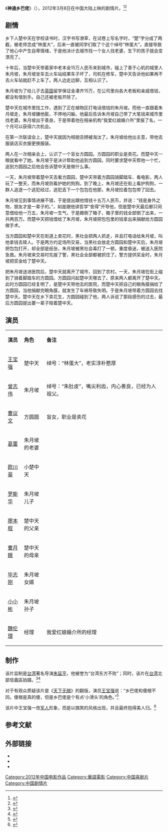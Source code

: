 {{电影信息框
| 片名     = 神通乡巴佬
| 电影原名 = ''{{lang|en|Jack of All Traces}}''
| 图像     = Jack Of All Traces poster.jpg
| 图像说明 = 海报
| 导演     = [[皮建鑫|皮建鑫]]
| 监制     = [[朱延平|朱延平]]
| 制片     = 杜大宁、王大方、杨文泉、徐佳暄、邵非
| 编剧     = 马志全、林蔓儒
| 原著     = 
| 主演     = [[王宝强|王宝强]]<br>[[曾志伟|曾志伟]]<br>[[曹议文|曹议文]]<br>[[葛蕾|葛蕾]]
| 配乐     = 林顺郎
| 摄影     = 许智为
| 剪辑     = 马斌斌
| 制片商   = 天津电影制片厂<br>北京广电新视点电视节目信息制作中心<br>九洲音像出版公司<br>北京盟将威影视文化有限公司
| 发行商   = 龙腾艺都影业投资有限公司<br>上海新文化传媒集团股份有限公司<br>中影数字电影发展有限公司
| 上映日期 = {{Film date|2012|3|8|中国大陆}}<ref>{{cite web|url=http://news.mtime.com/2012/03/07/1483673.html|title=《神通乡巴佬》3.8上映 王宝强传授追女宝典|accessdate=2012-03-21|date=2012-03-07|work=时光网|archive-date=2019-07-17|archive-url=https://web.archive.org/web/20190717052254/http://news.mtime.com/2012/03/07/1483673.html|dead-url=no}}</ref>
| 片长     = 86分钟
| 产地     = {{CHNML}}
| 语言     = 普通话
| 预算     = 
| 票房     = 
| 前集     = 
| 续集     = 
}}
《'''神通乡巴佬'''》（{{lang-en|''Jack of All Traces''}}），2012年3月8日在中国大陆上映的剧情片。<ref>{{cite web |url=http://et.21cn.com/gundong/etscroll/2012/03/07/11061710.shtml |title=《神通乡巴佬》妇女节上映 王宝强传授追女秘笈 |accessdate=2012-03-21 |date=2012-03-07 |work=21中国娱乐 |archiveurl=https://web.archive.org/web/20160304060359/http://et.21cn.com/gundong/etscroll/2012/03/07/11061710.shtml |archivedate=2016-03-04 |deadurl=yes }}</ref><ref>{{cite web|url=http://ent.sina.com.cn/m/c/2012-03-07/02373574113.shtml|title=《神通乡巴佬》3月8日映 傻根儿传授追女宝典|accessdate=2012-03-21|date=2012-03-07|work=新浪|archive-date=2019-07-17|archive-url=https://web.archive.org/web/20190717084050/http://ent.sina.com.cn/m/c/2012-03-07/02373574113.shtml|dead-url=no}}</ref>

== 剧情 ==
乡下人楚中天在学校读书时，汉字书写潦草，在试卷上写名字时，“楚”字分成了两截，被老师念成“林蛋大”，后来一直被同学们取了个这个绰号“林蛋大”。直接导致了他心中产生自卑情绪，于是他决计去城市找一个女人找老婆，生下的孩子就会变漂亮了。

十年后，当楚中天带着家中老本金15万人民币来到城市，碰上了善于心机的城里人朱月坡，朱月坡坐车去火车站结果车子坏了，司机在修车，楚中天告诉他如果再不去火车站就赶不上车了。两人边走边聊，互相认识了。

朱月坡为了给儿子去[[英国|英国]]留学保证金凑齐15万，在公司里向各大老板和亲戚借钱，都没有借到手。自己还被老板开除了。

楚中天在城市里找工作，遇到了正在植物区打电话借钱的朱月坡。而他一直跟着朱月坡走，朱月坡嫌他脏，不停地闪躲。他最后告诉朱月坡自己带了大笔钱来城市里找老婆。朱月坡出于善良，于是带着他在相亲机构“我爱红娘婚介所”里报了名，一个月可以获得六次机会。

在第一次联谊会上，楚中天就因为相貌丑陋被淘汰了。朱月坡给他出主意，带他去服装店买衣服更换服装。

两人在一次相亲会上，认识了一个盲女方圆园。方圆园的职业是卖花。而楚中天一眼就看中了她。朱月坡于是决计帮助他追到方圆园，同时要求楚中天帮他一个忙，追到方圆园之后他会告诉楚中天是做什么事。

一天，朱月坡带着楚中天去看方圆园，楚中天带着方圆园骑脚踏车、看电影，两人玩了一整天，而朱月坡则看护她的狗狗。到了晚上，朱月坡还在街上看护狗狗，一群人追逐一个逃犯经过，逃犯丢下一个包包在他那，朱月坡捡着包包带了回去。

朱月坡见到事情进展不错，于是提出跟他借钱十五万人民币，并说：“钱是身外之物，朋友才是一辈子的。”，如是跟他讲哲学“舍得”开导他，但是楚中天最后都只同意借给他一万五，朱月坡一生气，于是踢倒了箱子，箱子里的钱全部倒了出来，一共两百万。而楚中天把钱借给了朱月坡，朱月坡把包包里的钱拿出来捐献给方圆园做手术。

当方圆园和楚中天在街道上卖花时，黑社会把两人抓走，并且打电话给朱月坡，叫他拿钱去赎人。于是两方约定场所交易，当黑社会放走方圆园和楚中天后，朱月坡把包包打开，却全部是纸张，朱月坡被黑社会毒打了一顿，重度昏迷，被送入医院急救。朱月坡来交易时先报了警，黑社会全部都被抓住了。警方提供奖金时，朱月坡把奖金给了楚中天。

把朱月坡送进医院后，楚中天就离开了城市，回到了农村。一天，朱月坡在街上碰到了骑着脚踏车的方圆园。方圆园问起楚中天哪去了。原来两人都离开了楚中天。此时方圆园已经复明了，是楚中天带他去的医院，而楚中天把自己的眼角膜捐给了方圆园，当他捐献完眼角膜，就发生了车祸导致失明。于是朱月坡带着方圆园去找楚中天。楚中天在乡下卖花生，方圆园碰到了他，两人诉说了那段感伤的过去，最后方圆园提出要一辈子陪着楚中天。

== 演员 ==
{|class="wikitable" width="55%"
|- style="background:cornflowerblue; color:white" align=center
|style="width:5%"|'''演员'''||style="width:8%"|'''角色'''||style="width:42%"|'''备注'''
|-
| [[王宝强|王宝强]] || 楚中天 || 绰号：“林蛋大”，老实淳朴憨厚
|-
| [[曾志伟|曾志伟]] || 朱月坡 || 绰号：“朱肚皮”，嘴尖利齿，内心善良，已经为人祖父。
|- 
| [[曹议文|曹议文]] || 方圆圆 || 盲女，职业是卖花
|- 
| [[葛蕾|葛蕾]] || 朱月坡的老婆 || 
|-
| [[欧川豪|欧川豪]] || 小楚中天 || 
|-
| [[罗能华|罗能华]] || 朱月坡儿子|| 
|-
| [[廖本程|廖本程]] || 楚中天的父亲|| 
|-
| [[曹月娥|曹月娥]] || 楚中天的母亲 || 
|-
| [[毕志刚|毕志刚]] || 朱月坡女婿 || 
|-
| [[小小彬|小小彬]] || 朱月坡孙子|| 
|-
| [[魏伦理|魏伦理]] || 经理 || 我爱红娘婚介所的经理
|}

== 制作 ==
该片监制是[[台湾|台湾]]著名导演[[朱延平|朱延平]]，他被誉为“台湾东方不败”；同时，该片在[[台湾|台湾]]北部信義區拍摄。<ref>{{cite web|url=http://henan.sina.com.cn/ent/mov/2012-02-29/235-19913.html|title=《神通乡巴佬》简介|accessdate=2012-03-21|date=2012-02-29|work=新浪|archive-date=2014-12-16|archive-url=https://web.archive.org/web/20141216164554/http://henan.sina.com.cn/ent/mov/2012-02-29/235-19913.html|dead-url=no}}</ref><ref name="pqs">{{cite web |url=http://amuse.nen.com.cn/73749759612944384/20080418/2428974.shtml |title=《神通乡巴佬》暑期上映 王宝强转型追女孩 |date=2008-04-18 |accessdate=2012-03-21 |work=新闻网 |archive-url=https://web.archive.org/web/20090706163313/http://amuse.nen.com.cn/73749759612944384/20080418/2428974.shtml |archive-date=2009-07-06 |dead-url=yes }}</ref>

对于有观众质疑该片是《[[天下无贼|天下无贼]]》的翻版，演员[[王宝强|王宝强]]说：“乡巴佬和傻根不同。傻根是真的傻，但是乡巴佬是个有点‘小滑头’的角色。”<ref name="bq" >{{cite web |url=http://gb.cri.cn/27564/2012/03/03/108s3583703.htm |title=《神通乡巴佬》巧用网络段子 王宝强上演"乡巴佬"变形计 |accessdate=2012-03-21 |date=2012-03-03 |work=国际在线 |archive-date=2016-03-04 |archive-url=https://web.archive.org/web/20160304123905/http://gb.cri.cn/27564/2012/03/03/108s3583703.htm |dead-url=no }}</ref>

该片中王宝强一改[[军人|军人]]形象，而是以搞笑的风格出现，并且最终抱得美人归。<ref>{{cite web|url=http://www.022net.com/2009/7-31/452548412826956.html|title=王宝强联手曾志伟朱延平 上演“乡巴佬”变形记|date=2009-07-31|accessdate=2012-03-21|work=人民网|deadurl=yes|archiveurl=https://web.archive.org/web/20090803200318/http://022net.com/2009/7-31/452548412826956.html|archivedate=2009-08-03}}</ref>

==参考文献==
<div class="references-small">
<references></references>
</div>

== 外部链接 ==
*{{douban|10487240}}
*{{Mtime|161646}}
*{{imdb title|tt2458022|神通鄉巴佬}}

{{DEFAULTSORT:Shen神通}}
[[Category:2012年中国电影作品|Category:2012年中国电影作品]]
[[Category:華語電影|Category:華語電影]]
[[Category:中国喜剧片|Category:中国喜剧片]]
[[Category:中国剧情片|Category:中国剧情片]]